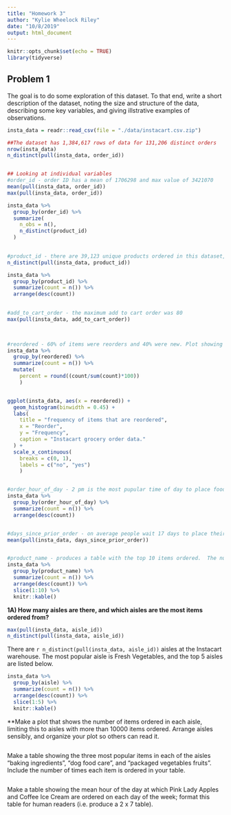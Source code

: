 ```yaml
---
title: "Homework 3"
author: "Kylie Wheelock Riley"
date: "10/8/2019"
output: html_document
---
```


```r
knitr::opts_chunk$set(echo = TRUE)
library(tidyverse)
```

## Problem 1
The goal is to do some exploration of this dataset. To that end, write a short description of the dataset, noting the size and structure of the data, describing some key variables, and giving illstrative examples of observations. 
```r
insta_data = readr::read_csv(file = "./data/instacart.csv.zip") 

##The dataset has 1,384,617 rows of data for 131,206 distinct orders
nrow(insta_data)
n_distinct(pull(insta_data, order_id))


## Looking at individual variables 
#order_id - order ID has a mean of 1706298 and max value of 3421070
mean(pull(insta_data, order_id))
max(pull(insta_data, order_id))

insta_data %>% 
  group_by(order_id) %>% 
  summarize(
    n_obs = n(),
    n_distinct(product_id)
  ) 
 

#product_id - there are 39,123 unique products ordered in this dataset, and product 24852 is the most popular with 18,726 orders. 
n_distinct(pull(insta_data, product_id))

insta_data %>% 
  group_by(product_id) %>%
  summarize(count = n()) %>%
  arrange(desc(count)) 
  

#add_to_cart_order - the maximum add to cart order was 80
max(pull(insta_data, add_to_cart_order))
 


#reordered - 60% of items were reorders and 40% were new. Plot showing this. ## Want to figure out how to plot a percent. 
insta_data %>% 
  group_by(reordered) %>%
  summarize(count = n()) %>%
  mutate(
    percent = round((count/sum(count)*100))
    )


ggplot(insta_data, aes(x = reordered)) + 
  geom_histogram(binwidth = 0.45) +
  labs(
    title = "frequency of items that are reordered",
    x = "Reorder",
    y = "Frequency",
    caption = "Instacart grocery order data."
  ) +
  scale_x_continuous(
    breaks = c(0, 1), 
    labels = c("no", "yes")
    )


#order_hour_of_day - 2 pm is the most pupular time of day to place food orders. 
insta_data %>% 
  group_by(order_hour_of_day) %>%
  summarize(count = n()) %>%
  arrange(desc(count))


#days_since_prior_order - on average people wait 17 days to place their next food order. 
mean(pull(insta_data, days_since_prior_order))


#product_name - produces a table with the top 10 items ordered.  The number 1 ordered item was bananas. 
insta_data %>% 
  group_by(product_name) %>%
  summarize(count = n()) %>%
  arrange(desc(count)) %>% 
  slice(1:10) %>% 
  knitr::kable()

```

**1A) How many aisles are there, and which aisles are the most items ordered from?**
```r
max(pull(insta_data, aisle_id))
n_distinct(pull(insta_data, aisle_id))
```
There are `r n_distinct(pull(insta_data, aisle_id))` aisles at the Instacart warehouse.  The most popular aisle is Fresh Vegetables, and the top 5 aisles are listed below. 
```r
insta_data %>% 
  group_by(aisle) %>%
  summarize(count = n()) %>%
  arrange(desc(count)) %>% 
  slice(1:5) %>%
  knitr::kable() 
```


**Make a plot that shows the number of items ordered in each aisle, limiting this to aisles with more than 10000 items ordered. Arrange aisles sensibly, and organize your plot so others can read it.
```r

```

Make a table showing the three most popular items in each of the aisles “baking ingredients”, “dog food care”, and “packaged vegetables fruits”. Include the number of times each item is ordered in your table.
```r

```

Make a table showing the mean hour of the day at which Pink Lady Apples and Coffee Ice Cream are ordered on each day of the week; format this table for human readers (i.e. produce a 2 x 7 table).
```r

```

